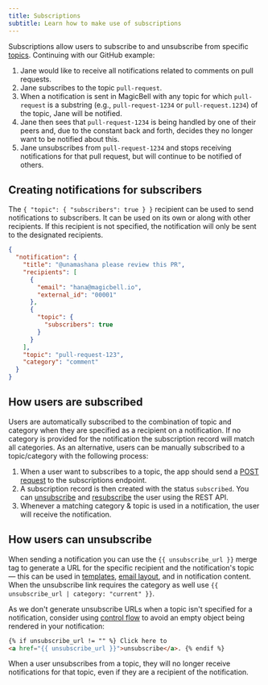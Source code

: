 ```yaml
---
title: Subscriptions
subtitle: Learn how to make use of subscriptions
---
```


Subscriptions allow users to subscribe to and unsubscribe from specific [topics](/docs/topics). Continuing with our GitHub example:

1. Jane would like to receive all notifications related to comments on pull requests.
1. Jane subscribes to the topic `pull-request`.
1. When a notification is sent in MagicBell with any topic for which `pull-request` is a substring (e.g., `pull-request-1234` or `pull-request.1234`) of the topic, Jane will be notified.
1. Jane then sees that `pull-request-1234` is being handled by one of their peers and, due to the constant back and forth, decides they no longer want to be notified about this.
1. Jane unsubscribes from `pull-request-1234` and stops receiving notifications for that pull request, but will continue to be notified of others.

## Creating notifications for subscribers

The `{ "topic": { "subscribers": true } }` recipient can be used to send notifications to subscribers. It can be used on its own or along with other recipients. If this recipient is not specified, the notification will only be sent to the designated recipients.

```json hideHeader
{
  "notification": {
    "title": "@unamashana please review this PR",
    "recipients": [
      {
        "email": "hana@magicbell.io",
        "external_id": "00001"
      },
      {
        "topic": {
          "subscribers": true
        }
      }
    ],
    "topic": "pull-request-123",
    "category": "comment"
  }
}
```

## How users are subscribed

Users are automatically subscribed to the combination of topic and category when they are specified as a recipient on a notification. If no category is provided for the notification the subscription record will match all categories. As an alternative, users can be manually subscribed to a topic/category with the following process:

1. When a user want to subscribes to a topic, the app should send a [POST request](/docs/rest-api/reference#create-topic-subscription) to the subscriptions endpoint.
1. A subscription record is then created with the status `subscribed`. You can [unsubscribe](/docs/rest-api/reference#unsubscribe-topic-subscription) and [resubscribe](/docs/rest-api/reference#create-topic-subscription) the user using the REST API.
1. Whenever a matching category & topic is used in a notification, the user will receive the notification.

## How users can unsubscribe

When sending a notification you can use the `{{ unsubscribe_url }}` merge tag to generate a URL for the specific recipient and the notification's topic — this can be used in [templates](/docs/templates), [email layout](/docs/email-layouts), and in notification content. When the unsubscribe link requires the category as well use `{{ unsubscribe_url | category: "current" }}`.

As we don't generate unsubscribe URLs when a topic isn't specified for a notification, consider using [control flow](https://shopify.github.io/liquid/tags/control-flow/) to avoid an empty object being rendered in your notification:

```html title=LIQUID noTopBorderRadius
{% if unsubscribe_url != "" %} Click here to
<a href="{{ unsubscribe_url }}">unsubscribe</a>. {% endif %}
```

<Note>
  When a user unsubscribes from a topic, they will no longer receive notifications for
  that topic, even if they are a recipient of the notification.
</Note>
